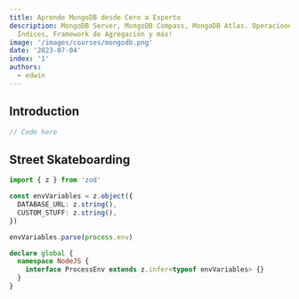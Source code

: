 ```yaml
---
title: Aprende MongoDB desde Cero a Experto
description: MongoDB Server, MongoDB Compass, MongoDB Atlas. Operaciones CRUD,
  Índices, Framework de Agregación y más!
image: '/images/courses/mongodb.png'
date: '2023-07-04'
index: '1'
authors:
  - edwin
---
```


## Introduction

```ts title="path/to/file.ts"
// Code here
```

## Street Skateboarding

```ts
import { z } from 'zod'

const envVariables = z.object({
  DATABASE_URL: z.string(),
  CUSTOM_STUFF: z.string(),
})

envVariables.parse(process.env)

declare global {
  namespace NodeJS {
    interface ProcessEnv extends z.infer<typeof envVariables> {}
  }
}
```
